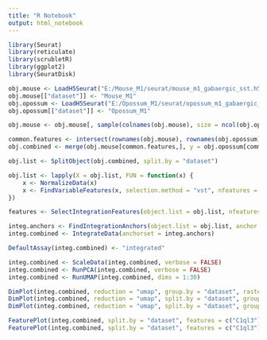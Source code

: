 ```yaml
---
title: "R Notebook"
output: html_notebook
---
```


```r

library(Seurat)
library(reticulate)
library(scrubletR)
library(ggplot2)
library(SeuratDisk)

obj.mouse <- LoadH5Seurat("E:/Mouse_M1/seurat/mouse_m1_gabaergic_sst.h5seurat")
obj.mouse[["dataset"]] <- "Mouse_M1"
obj.opossum <- LoadH5Seurat("E:/Opossum_M1/seurat/opossum_m1_gabaergic_sst.h5seurat")
obj.opossum[["dataset"]] <- "Opossum_M1"

obj.mouse <- obj.mouse[, sample(colnames(obj.mouse), size = ncol(obj.opossum), replace = FALSE)]

```


```r

common.features <- intersect(rownames(obj.mouse), rownames(obj.opossum))
obj.combined <- merge(obj.mouse[common.features,], y = obj.opossum[common.features,])

```


```r

obj.list <- SplitObject(obj.combined, split.by = "dataset")

obj.list <- lapply(X = obj.list, FUN = function(x) {
    x <- NormalizeData(x)
    x <- FindVariableFeatures(x, selection.method = "vst", nfeatures = 500)
})

features <- SelectIntegrationFeatures(object.list = obj.list, nfeatures = 500)

```


```r

integ.anchors <- FindIntegrationAnchors(object.list = obj.list, anchor.features = features)
integ.combined <- IntegrateData(anchorset = integ.anchors)

```


```r

DefaultAssay(integ.combined) <- "integrated"

integ.combined <- ScaleData(integ.combined, verbose = FALSE)
integ.combined <- RunPCA(integ.combined, verbose = FALSE)
integ.combined <- RunUMAP(integ.combined, dims = 1:30)

```

```r

DimPlot(integ.combined, reduction = "umap", group.by = "dataset", raster = FALSE) + xlim(-12, 12) + ylim(-12, 12) + coord_equal()
DimPlot(integ.combined, reduction = "umap", split.by = "dataset", group.by = "cluster_label", raster = FALSE) + xlim(-12, 12) + ylim(-12, 12) + coord_equal()
DimPlot(integ.combined, reduction = "umap", split.by = "dataset", group.by = "RNA_snn_res.3.5", raster = FALSE) + xlim(-12, 12) + ylim(-12, 12) + coord_equal()

```

```r

FeaturePlot(integ.combined, split.by = "dataset", features = c("C1ql3"))
FeaturePlot(integ.combined, split.by = "dataset", features = c("C1ql3"))

```


